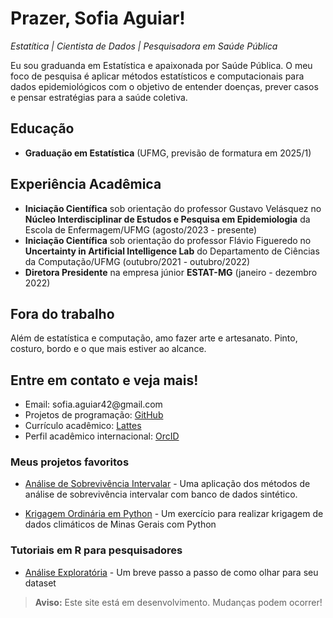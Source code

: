 # Prazer, Sofia Aguiar!
*Estatítica | Cientista de Dados | Pesquisadora em Saúde Pública*  

Eu sou graduanda em Estatística e apaixonada por Saúde Pública. O meu foco de pesquisa é aplicar métodos estatísticos e computacionais para dados epidemiológicos com o objetivo de entender doenças, prever casos e pensar estratégias para a saúde coletiva.

## Educação  
- **Graduação em Estatística** (UFMG, previsão de formatura em 2025/1)  

## Experiência Acadêmica
- **Iniciação Científica** sob orientação do professor Gustavo Velásquez no **Núcleo Interdisciplinar de Estudos e Pesquisa em Epidemiologia** da Escola de Enfermagem/UFMG (agosto/2023 - presente)
- **Iniciação Científica** sob orientação do professor Flávio Figueredo no **Uncertainty in Artificial Intelligence Lab** do Departamento de Ciências da Computação/UFMG (outubro/2021 - outubro/2022)
- **Diretora Presidente** na empresa júnior **ESTAT-MG** (janeiro - dezembro 2022)


## Fora do trabalho  
Além de estatística e computação, amo fazer arte e artesanato. Pinto, costuro, bordo e o que mais estiver ao alcance.


## Entre em contato e veja mais!  
- Email: sofia.aguiar42@gmail.com    
- Projetos de programação: [GitHub](https://github.com/SofAguiar)  
- Currículo acadêmico: [Lattes](http://lattes.cnpq.br/0041260570017557) 
- Perfil acadêmico internacional: [OrcID](https://orcid.org/0009-0007-8242-7487)

### Meus projetos favoritos

- [Análise de Sobrevivência Intervalar](blog/survival-analysis.qmd) - Uma aplicação dos métodos de análise de sobrevivência intervalar com banco de dados sintético.

- [Krigagem Ordinária em Python](blog/Interpolação_Clima.ipynb) - Um exercício para realizar krigagem de dados climáticos de Minas Gerais com Python


### Tutoriais em R para pesquisadores

- [Análise Exploratória](blog/data-viz.qmd) - Um breve passo a passo de como olhar para seu dataset

> **Aviso:** Este site está em desenvolvimento. Mudanças podem ocorrer!